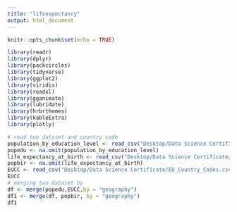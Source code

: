```yaml
---
title: "lifeexpectancy"
output: html_document
---
```


```r
knitr::opts_chunk$set(echo = TRUE)
```

```r
library(readr)
library(dplyr)
library(packcircles)
library(tidyverse)
library(ggplot2)
library(viridis)
library(readxl)
library(gganimate)
library(lubridate)
library(hrbrthemes)
library(kableExtra)
library(plotly)
```

```r
# read two dataset and country code
population_by_education_level <- read_csv("Desktop/Data Science Certificate/population_by_education_level.csv")
popedu <- na.omit(population_by_education_level)
life_expectancy_at_birth <- read_csv("Desktop/Data Science Certificate/life_expectancy_at_birth.csv")
popbir <- na.omit(life_expectancy_at_birth)
EUCC <- read_csv("Desktop/Data Science Certificate/EU_Country_Codes.csv")
EUCC
# merging two dataset by 
df <- merge(popedu,EUCC,by = "geography")
df1 <- merge(df, popbir, by = "geography")
df1
```


